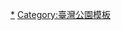 {{Navbox
|name = 2010年台北國際花卉博覽會展館、特色設施與園藝
|title = [[2010年臺北國際花卉博覽會|<span style="color:white">2010年台北國際花卉博覽會 - 展館、特色設施與園藝</span>]]
|image = [[File:Taipei Flora Expo logo.svg|125px]]
|listclass = hlist
|titlestyle = background:#00a650; color:White;
|groupstyle = background:#6bbb92; color:White;
|group1 = 圓山公園區
|list1 = * [[2010年台北國際花卉博覽會流行館|流行館]]
* [[爭艷館]]
* [[2010年台北國際花卉博覽會名人館|名人館]]
* [[2010年台北國際花卉博覽會文化館|文化館]]
* [[2010年台北國際花卉博覽會真相館|真相館]]
* [[2010年台北國際花卉博覽會百藝廣場|百藝廣場]]
* [[2010年台北國際花卉博覽會花博行人陸橋|花博行人陸橋]]
* [[2010年台北國際花卉博覽會圓山出入口|圓山出入口]]
* [[2010年台北國際花卉博覽會地景花海區|地景花海區]]
* [[2010年台北國際花卉博覽會精緻花卉區|精緻花卉區]]
* [[2010年台北國際花卉博覽會國外花卉特展區|國外花卉特展區]]
* [[2010年台北國際花卉博覽會果樹園區|果樹園區]]
* [[2010年台北國際花卉博覽會七道彩虹|七道彩虹]]
* [[2010年台北國際花卉博覽會圓山交通廣場|圓山交通廣場]]
* [[2010年台北國際花卉博覽會造型花牆區|造型花牆區]]
* [[2010年台北國際花卉博覽會兒童樂園|兒童樂園]]
|group2 = 美術公園區
|list2 = * [[2010年台北國際花卉博覽會舞蝶館|舞蝶館]]
* [[2010年台北國際花卉博覽會風味館|風味館]]
* [[台北市立美術館|美術館]]
* [[台北故事館|故事館]]
* [[2010年台北國際花卉博覽會迎客坊|迎客坊]]
* [[2010年台北國際花卉博覽會美術出入口|美術出入口]]
* [[2010年台北國際花卉博覽會寰宇庭園區|寰宇庭園區]]
* [[2010年台北國際花卉博覽會花之隧道|花之隧道]]
|group3 = 新生公園區
|list3 = * [[2010年台北國際花卉博覽會未來館|未來館]]
* [[2010年台北國際花卉博覽會生活館|生活館]]
* [[2010年台北國際花卉博覽會夢想館|夢想館]]
* [[2010年台北國際花卉博覽會養生館|養生館]]
* [[2010年台北國際花卉博覽會花茶殿|花茶殿]]
* [[2010年台北國際花卉博覽會新生轉運站|新生轉運站]]
* [[2010年台北國際花卉博覽會新生出入口|新生出入口]]
* [[2010年台北國際花卉博覽會閩式庭園|閩式庭園]]
* [[2010年台北國際花卉博覽會怡情園|怡情園]]
* [[2010年台北國際花卉博覽會迷宮花園|迷宮花園]]
* [[2010年台北國際花卉博覽會林下花圃花海區|林下花圃花海區]]
* [[2010年台北國際花卉博覽會花之隧道|花之隧道]]
* [[2010年台北國際花卉博覽會花夢廣場|花夢廣場]]
* [[2010年台北國際花卉博覽會台灣美食區|台灣美食區]]
|group4 = 大佳河濱公園區
|list4 = * [[2010年台北國際花卉博覽會行動巨蛋|行動巨蛋]]
* [[2010年台北國際花卉博覽會生態劇場|生態劇場]]
* [[2010年台北國際花卉博覽會藍色公路|藍色公路]]
* [[2010年台北國際花卉博覽會嘉年華大道|嘉年華大道]]
* [[2010年台北國際花卉博覽會大佳碼頭|大佳碼頭]]
* [[2010年台北國際花卉博覽會大佳出入口|大佳出入口]]
* [[2010年台北國際花卉博覽會大地花海區|大地花海區]]
* [[2010年台北國際花卉博覽會花普競賽區|花圃競賽區]]
* [[2010年台北國際花卉博覽會大地花海|大地花海]]
* [[2010年台北國際花卉博覽會台灣文化植物區|台灣文化植物區]]
* [[2010年台北國際花卉博覽會蔬果饗宴區|蔬果饗宴區]]
* [[2010年台北國際花卉博覽會親子休憩區|親子休憩區]]
* [[2010年台北國際花卉博覽會兒童探索區|兒童探索區]]

}}<noinclude>
[[Category:2010年臺北國際花卉博覽會|*]]
[[Category:臺灣公園模板]]
</noinclude>